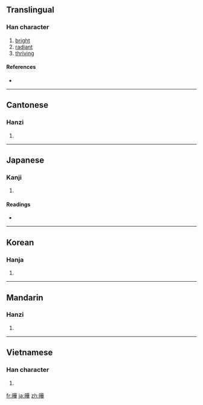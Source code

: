 {{also|晔|曅}}
==Translingual==

===Han character===
{{Han char|rn=72|rad=日|as=12|sn=16|four=6405<sub>4</sub>|canj=日廿一十 (ATMJ)}}

# [[bright]]
# [[radiant]]
# [[thriving]]

====References====
* {{Han ref|kx=0500.080|dkj=14169|dj=0870.060|hdz=21528.070|uh=66C4|ud=26308|bh=BEE7|bd=48871}}

----

==Cantonese==

===Hanzi===
{{yue-hanzi|jyut=|y=yip6|sim=晔}}

# {{defn|Cantonese}}

----

==Japanese==

===Kanji===
{{ja-kanji|grade=|rs=日12}}

# {{defn|Japanese}}

====Readings====
* {{ja-readings|on=[[よう]] (yō)|kun=[[かがやく]] (kagayaku)}}

----

==Korean==

===Hanja===
{{ko-hanja|hangeul=엽|eumhun=|rv=yeop|mr=yŏp|y=yep}}

# {{defn|Korean}}

----

==Mandarin==

===Hanzi===
{{cmn-hanzi|sim=晔|pin=[[shǎng]] ([[shang3]]), [[yè]] ([[ye4]])|wg=shang<sup>3</sup>, yeh<sup>4</sup>}}

# {{defn|Mandarin}}

----

==Vietnamese==

===Han character===
{{vi-hantu|[[diệp]]}}

# {{defn|Vietnamese}}

[[fr:曄]]
[[ja:曄]]
[[zh:曄]]